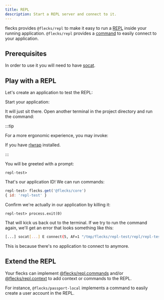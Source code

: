```yaml
---
title: REPL
description: Start a REPL server and connect to it.
---
```



flecks provides `@flecks/repl` to make it easy to run a
[REPL](https://en.wikipedia.org/wiki/Read%E2%80%93eval%E2%80%93print_loop) inside your running
application. `@flecks/repl` provides a [command](./cli#repl) to easily connect to your application.

## Prerequisites

In order to use it you will need to have [socat](https://manpages.org/socat).

## Play with a REPL

Let's create an application to test the REPL:

<Create type="app" pkg="repl-test" />

<Execute headless cmd="flecks add -d @flecks/repl" />

Start your application:

<Run headless cmd="start" />

It will just sit there. Open another terminal in the project directory and run the command:

<Execute headless cmd="flecks repl" />

:::tip

For a more ergonomic experience, you may invoke:

<Execute headless cmd="flecks repl -r" />

If you have [rlwrap](https://manpages.org/rlwrap) installed.

:::

You will be greeted with a prompt:

```
repl-test>
```

That's our application ID! We can run commands:

```js
repl-test> flecks.get('@flecks/core')
{ id: 'repl-test' }
```

Confirm we're actually in our application by killing it:

```
repl-test> process.exit(0)
```

That will kick us back out to the terminal. If we try to run the command again, we'll get an error
that looks something like this:

```bash
[...] socat[...] E connect(5, AF=1 "/tmp/flecks/repl-test/repl/repl-test-[...].sock", 57): Connection refused
```

This is because there's no application to connect to anymore.

## Extend the REPL

Your flecks can implement [@flecks/repl.commands](./flecks/hooks#flecksreplcommands) and/or
[@flecks/repl.context](./flecks/hooks#flecksreplcontext) to add context or commands to the REPL.

For instance, `@flecks/passport-local` implements a command to easily create a user account in
the REPL.
